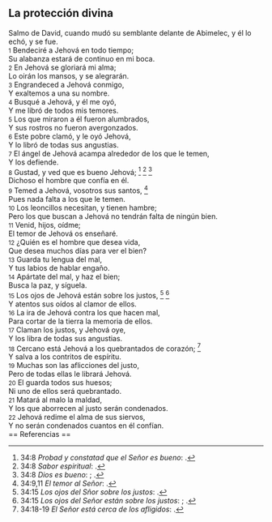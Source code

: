 == La protección divina ==

Salmo de David, cuando mudó su semblante delante de Abimelec,  y él lo echó, y se fue.<br>
{{anchor|1}} <small>1</small> Bendeciré a Jehová en todo tiempo;<br>
Su alabanza estará de continuo en mi boca.<br>
{{anchor|2}} <small>2</small> En Jehová se gloriará mi alma;<br>
Lo oirán los mansos, y se alegrarán.<br>
{{anchor|3}} <small>3</small> Engrandeced a Jehová conmigo,<br>
Y exaltemos a una su nombre.<br>
{{anchor|4}} <small>4</small> Busqué a Jehová, y él me oyó,<br>
Y me libró de todos mis temores.<br>
{{anchor|5}} <small>5</small> Los que miraron a él fueron alumbrados,<br>
Y sus rostros no fueron avergonzados.<br>
{{anchor|6}} <small>6</small> Este pobre clamó, y le oyó Jehová,<br>
Y lo libró de todas sus angustias.<br>
{{anchor|7}} <small>7</small> El ángel de Jehová acampa alrededor de los que le temen,<br>
Y los defiende.<br>
{{anchor|8}} <small>8</small> Gustad, y ved que es bueno Jehová; <ref>34:8 ''Probad y constatad que el Señor es bueno'': {{lib|LU|131|2|3}}.</ref> <ref>34:8 ''Sabor espiritual'': {{lib|LU|2|7|6}}.</ref> <ref>34:8 ''Dios es bueno'': {{lib|LU|2|6|3}}; {{lib|LU|2|6|3}}.</ref><br>
Dichoso el hombre que confía en él.<br>
{{anchor|9}} <small>9</small> Temed a Jehová, vosotros sus santos, <ref>34:9,11 ''El temor al Señor'': {{lib|LU|149|6|1}}.</ref><br>
Pues nada falta a los que le temen.<br>
{{anchor|10}} <small>10</small> Los leoncillos necesitan, y tienen hambre;<br>
Pero los que buscan a Jehová no tendrán falta de ningún bien.<br>
{{anchor|11}} <small>11</small> Venid, hijos, oídme;<br>
El temor de Jehová os enseñaré.<br>
{{anchor|12}} <small>12</small> ¿Quién es el hombre que desea vida,<br>
Que desea muchos días para ver el bien?<br>
{{anchor|13}} <small>13</small> Guarda tu lengua del mal,<br>
Y tus labios de hablar engaño.<br>
{{anchor|14}} <small>14</small> Apártate del mal, y haz el bien;<br>
Busca la paz, y síguela.<br>
{{anchor|15}} <small>15</small> Los ojos de Jehová están sobre los justos, <ref>34:15 ''Los ojos del Sñor sobre los justos'': {{lib|LU|4|1|4}}.</ref> <ref>34:15 ''Los ojos del Señor están sobre los justos'': {{lib|LU|8|4|8}}; {{lib|LU|8|4|8}}.</ref><br>
Y atentos sus oídos al clamor de ellos.<br>
{{anchor|16}} <small>16</small> La ira de Jehová contra los que hacen mal,<br>
Para cortar de la tierra la memoria de ellos.<br>
{{anchor|17}} <small>17</small> Claman los justos, y Jehová oye,<br>
Y los libra de todas sus angustias.<br>
{{anchor|18}} <small>18</small> Cercano está Jehová a los quebrantados de corazón; <ref>34:18-19 ''El Señor está cerca de los afligidos'': {{lib|LU|131|2|10}}.</ref><br>
Y salva a los contritos de espíritu.<br>
{{anchor|19}} <small>19</small> Muchas son las aflicciones del justo,<br>
Pero de todas ellas le librará Jehová.<br>
{{anchor|20}} <small>20</small> El guarda todos sus huesos;<br>
Ni uno de ellos será quebrantado.<br>
{{anchor|21}} <small>21</small> Matará al malo la maldad,<br>
Y los que aborrecen al justo serán condenados.<br>
{{anchor|22}} <small>22</small> Jehová redime el alma de sus siervos,<br>
Y no serán condenados cuantos en él confían.<br>
== Referencias ==

<references />
